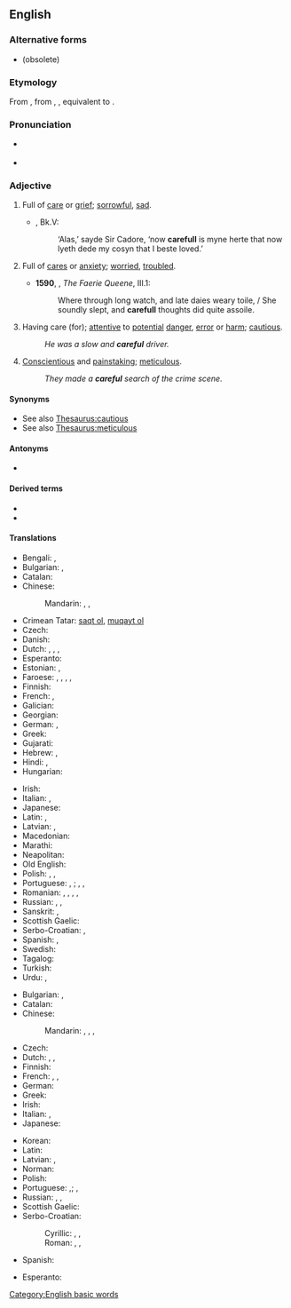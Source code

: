 ==English==

===Alternative forms===
* {{l|en|carefull}} (obsolete)

===Etymology===
From {{etyl|enm|en}} {{m|enm|careful}}, from {{etyl|ang|en}} {{m|ang|carful}}, {{m|ang|ċearful||careful, anxious, curious, troubled}}, equivalent to {{suffix|care|ful|lang=en}}.

===Pronunciation===
* {{a|UK}} {{IPA|/ˈkɛːfəl/|lang=en}}
* {{audio|en-us-careful.ogg|Audio (US)|lang=en}}

===Adjective===
{{en-adj}}

# {{lb|en|obsolete}} Full of [[care]] or [[grief]]; [[sorrowful]], [[sad]].
#* {{RQ:Mlry MrtArthr1}}, Bk.V:
#*: ‘Alas,’ sayde Sir Cadore, ‘now '''carefull''' is myne herte that now lyeth dede my cosyn that I beste loved.’
# {{lb|en|obsolete}} Full of [[cares]] or [[anxiety]]; [[worried]], [[troubled]].
#* '''1590''', {{w|Edmund Spenser}}, ''The Faerie Queene'', III.1:
#*: Where through long watch, and late daies weary toile, / She soundly slept, and '''carefull''' thoughts did quite assoile.
# Having care (for); [[attentive]] to [[potential]] [[danger]], [[error]] or [[harm]]; [[cautious]].
#: ''He was a slow and '''careful''' driver.''
# [[conscientious|Conscientious]] and [[painstaking]]; [[meticulous]].
#: ''They made a '''careful''' search of the crime scene.''

====Synonyms====
* See also [[Thesaurus:cautious]]
* See also [[Thesaurus:meticulous]]

====Antonyms====
* {{l|en|careless}}

====Derived terms====
* {{l|en|carefully}}
* {{l|en|carefulness}}

====Translations====
{{trans-top|cautious}}
* Bengali: {{t|bn|সতর্ক|tr=sôtôrkô|sc=Beng}}, {{t|bn|সাবধান|tr=sābdhān|sc=Beng}}
* Bulgarian: {{t+|bg|грижлив}}, {{t+|bg|внимателен}}
* Catalan: {{t|ca|cautelós}}
* Chinese:
*: Mandarin: {{t+|cmn|當心|sc=Hani}}, {{t+|cmn|当心|tr=dāngxīn|sc=Hani}}, {{t+|cmn|小心|tr=xiǎoxīn|sc=Hani}}
* Crimean Tatar: [[saqt olmaq|saqt ol]], [[muqayt olmaq|muqayt ol]]
* Czech: {{t|cs|opatrný|m}}
* Danish: {{t|da|forsigtig}}
* Dutch: {{t+|nl|voorzichtig}}, {{t+|nl|behoedzaam}}, {{t+|nl|omzichtig}}, {{t|nl|prudent}}
* Esperanto: {{t|eo|zorga}}
* Estonian: {{t|et|ettevaatlik}}, {{t|et|tähelepanelik}}
* Faroese: {{t|fo|varin}}, {{t|fo|ansin}}, {{t|fo|varur}}, {{t|fo|hyggin}}, {{t|fo|gáin}}
* Finnish: {{t+|fi|varovainen}}
* French: {{t+|fr|prudent|m}}, {{t+|fr|prudente|f}}
* Galician: {{t|gl|cauto|m}}
* Georgian: {{t|ka|ყურადღებიანი|sc=Geor}}
* German: {{t+|de|vorsichtig}}, {{t+|de|behutsam}}
* Greek: {{t+|el|προσεκτικός|m}}
* Gujarati: {{t|gu|સાવધાન|tr=sāvdhān|sc=Gujr}}
* Hebrew: {{t|he|זהיר|m|tr=zahyr}}, {{t+|he|זהירה|f|tr=zehira}}
* Hindi: {{t+|hi|सावधान|tr=sāvdhān|sc=Deva}}, {{t+|hi|सतर्क|tr=satark|sc=Deva}}
* Hungarian: {{t+|hu|óvatos}}
{{trans-mid}}
* Irish: {{t|ga|aireach}}
* Italian: {{t+|it|prudente}}, {{t+|it|cauto}}
* Japanese: {{t|ja|思慮深い|tr=しりょぶかい, shoribukai|sc=Jpan}}
* Latin: {{t|la|curiosus}}, {{t|la|cautus}}
* Latvian: {{t|lv|rūpīgs}}, {{t|lv|uzmanīgs}}
* Macedonian: {{t|mk|внимателен|tr=vnimatelen|sc=Cyrl}}
* Marathi: {{t|mr|सावध|tr=sāvadh|sc=Deva}}
* Neapolitan: {{t|nap|accuorto}}
* Old English: {{t|ang|ċeariġ}}
* Polish: {{t+|pl|ostrożny}}, {{t|pl|ostrożna|f}}, {{t|pl|ostrożne|n}}
* Portuguese: {{t+|pt|cauteloso|m}}, {{t+|pt|cautelosa|f}}; {{t+|pt|cuidadoso|m}}, {{t|pt|cuidadosa|f}}, {{t+|pt|prudente|m}}
* Romanian: {{t+|ro|precaut|m}}, {{t+|ro|prudent|m}}, {{t+|ro|atent}}, {{t+|ro|îngrijit}}, {{t+|ro|grijuliu}}
* Russian: {{t+|ru|осторо́жный}}, {{t+|ru|внима́тельный}} {{qualifier|attentive}}, {{t+|ru|аккура́тный}}
* Sanskrit: {{t+|sa|सावधान|tr=sāvdhāna}}, {{t+|sa|सतर्क}}
* Scottish Gaelic: {{t|gd|cùramach}}
* Serbo-Croatian: {{t+|sh|ȍprēzan}}, {{t|sh|о̏пре̄зан}}
* Spanish: {{t+|es|cauto}}, {{t+|es|cuidadoso}}
* Swedish: {{t+|sv|försiktig}}
* Tagalog: {{t|tl|maingat}}
* Turkish: {{t-needed|tr}}
* Urdu: {{t|ur|ساودھان|tr=sāvdhān|sc=ur-Arab}}, {{t|ur|سترک|tr=satark|sc=ur-Arab}}
{{trans-bottom}}

{{trans-top|meticulous}}
* Bulgarian: {{t+|bg|старателен}}, {{t+|bg|акуратен}}
* Catalan: {{t+|ca|curós}}
* Chinese:
*: Mandarin: {{t+|cmn|過細|sc=Hani}}, {{t+|cmn|过细|tr=guòxì|sc=Hani}}, {{t+|cmn|細緻|sc=Hani}}, {{t+|cmn|细致|tr=xìzhì|sc=Hani}}
* Czech: {{t+|cs|pečlivý|m}}
* Dutch: {{t+|nl|zorgvuldig}}, {{t+|nl|grondig}}, {{t+|nl|doortastend}}
* Finnish: {{t+|fi|huolellinen}}
* French: {{t+|fr|soigneux|m}}, {{t+|fr|soigneuse|f}}, {{t+|fr|attentif}}
* German: {{t+|de|sorgfältig}}
* Greek: {{t+|el|επιμελής|m}}
* Irish: {{t|ga|curamach}}
* Italian: {{t+|it|accurato}}, {{t+|it|attento}}
* Japanese: {{t+|ja|注意深い|tr=ちゅういぶかい, chūibukai|sc=Jpan}}
{{trans-mid}}
* Korean: {{t|ko|주의깊은}}
* Latin: {{t|la|meticulosus}}
* Latvian: {{t|lv|rūpīgs}}, {{t|lv|uzmanīgs}}
* Norman: {{t|nrf|souongneux}}
* Polish: {{t+|pl|drobiazgowy}}
* Portuguese: {{t+|pt|cuidadoso|m}},{{t|pt|cuidadosa|f}}; {{t+|pt|meticuloso|m}}, {{t|pt|meticulosa|f}}
* Russian: {{t+|ru|тща́тельный}}, {{t+|ru|аккура́тный}}, {{t+|ru|стара́тельный}}
* Scottish Gaelic: {{t|gd|cùramach}}
* Serbo-Croatian:
*: Cyrillic: {{t|sh|брѝжљив}}, {{t|sh|бри̏жан}}, {{t|sh|по̀мњив}}
*: Roman: {{t+|sh|brìžljiv}}, {{t+|sh|brȉžan}}, {{t+|sh|pòmnjiv}}
* Spanish: {{t+|es|cuidadoso}}
{{trans-bottom}}

{{checktrans-top}}
* Esperanto: {{t-check|eo|zorgema}}
{{trans-mid}}
{{trans-bottom}}

[[Category:English basic words]]